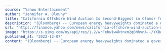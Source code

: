 ```yaml
---
source: "Yahoo Entertainment"
author: "Jennifer A. Dlouhy"
title: "California Offshore Wind Auction Is Second-Biggest in Clamor for Renewable Power"
description: "(Bloomberg) -- European energy heavyweights dominated a government auction of offshore wind rights Wednesday, with successful bidders spending a combined..."
url: "https://finance.yahoo.com/news/california-offshore-wind-auction-second-211200998.html"
image: "https://s.yimg.com/ny/api/res/1.2/wrFebw1w4ktnxm2qBNhvnA--/YXBwaWQ9aGlnaGxhbmRlcjt3PTEyMDA7aD05MTk-/https://media.zenfs.com/en/bloomberg_markets_842/bad34fc0b0452bb2dd97b1c6ce8ba0be"
published_at: "2022-12-07"
content: "(Bloomberg) -- European energy heavyweights dominated a government auction of offshore wind rights Wednesday, with successful bidders spending a combined $757 million on leases for floating renewable… [+4754 chars]"
---
```


